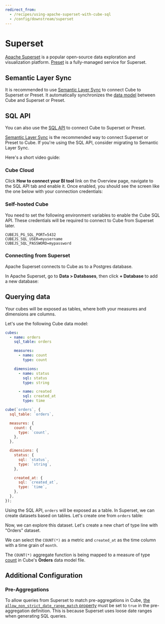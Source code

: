 ```yaml
---
redirect_from:
  - /recipes/using-apache-superset-with-cube-sql
  - /config/downstream/superset
---
```


# Superset

[Apache Superset][superset] is a popular open-source data exploration and
visualization platform. [Preset][preset] is a fully-managed service for
Superset.

## Semantic Layer Sync

It is recommended to use [Semantic Layer Sync][ref-sls] to connect Cube to
Superset or Preset. It automatically synchronizes the [data
model][ref-data-model] between Cube and Superset or Preset.

## SQL API

You can also use the [SQL API][ref-sql-api] to connect Cube to Superset or
Preset.

<WarningBox>

[Semantic Layer Sync][ref-sls] is the recommended way to connect Superset or
Preset to Cube. If you're using the SQL API, consider migrating to Semantic
Layer Sync.

</WarningBox>

Here's a short video guide:

<LoomVideo url="https://www.loom.com/embed/3e85b7fe3fef4c7bbb8b255ad3f2c675" />

### Cube Cloud

Click **How to connect your BI tool** link on the Overview page, navigate to the
SQL API tab and enable it. Once enabled, you should see the screen like the one
below with your connection credentials:

<Screenshot src="https://cubedev-blog-images.s3.us-east-2.amazonaws.com/bac4cfb4-d89c-46fa-a7d4-552c2ece4a18.GIF" />

### Self-hosted Cube

You need to set the following environment variables to enable the Cube SQL API.
These credentials will be required to connect to Cube from Superset later.

```dotenv
CUBEJS_PG_SQL_PORT=5432
CUBEJS_SQL_USER=myusername
CUBEJS_SQL_PASSWORD=mypassword
```

### Connecting from Superset

Apache Superset connects to Cube as to a Postgres database.

In Apache Superset, go to **Data > Databases**, then click **+ Database** to add
a new database:

<Screenshot
  alt="Apache Superset: databases page"
  src="https://ucarecdn.com/cb3fe91a-6ce2-4c0e-8997-fdb2d4507beb/"
/>

## Querying data

Your cubes will be exposed as tables, where both your measures and dimensions
are columns.

Let's use the following Cube data model:

<CodeTabs>

```yaml
cubes:
  - name: orders
    sql_table: orders

    measures:
      - name: count
        type: count

    dimensions:
      - name: status
        sql: status
        type: string

      - name: created
        sql: created_at
        type: time
```

```javascript
cube(`orders`, {
  sql_table: `orders`,

  measures: {
    count: {
      type: `count`,
    },
  },

  dimensions: {
    status: {
      sql: `status`,
      type: `string`,
    },

    created_at: {
      sql: `created_at`,
      type: `time`,
    },
  },
});
```

</CodeTabs>

Using the SQL API, `orders` will be exposed as a table. In Superset, we can
create datasets based on tables. Let's create one from `orders` table:

<Screenshot
  alt="Apache Superset: SQL Editor page with successful query"
  src="https://ucarecdn.com/eebd3839-03db-4492-a7e4-a7cc1d9ffc73/"
/>

Now, we can explore this dataset. Let's create a new chart of type line with
"Orders" dataset.

<Screenshot
  alt="Apache Superset: SQL Editor page with successful query"
  src="https://ucarecdn.com/c509c6fb-f633-4ded-ae94-d4768978c47a/"
/>

We can select the `COUNT(*)` as a metric and `created_at` as the time column
with a time grain of `month`.

The `COUNT(*)` aggregate function is being mapped to a measure of type
[count](/reference/data-model/types-and-formats#count) in Cube's
**Orders** data model file.

## Additional Configuration

### Pre-Aggregations

To allow queries from Superset to match pre-aggregations in Cube, [the
`allow_non_strict_date_range_match`
property][ref-schema-ref-preagg-allownonstrict] must be set to `true` in the
pre-aggregation definition. This is because Superset uses loose date ranges when
generating SQL queries.

[ref-getting-started]: /product/getting-started/cloud
[ref-schema-ref-preagg-allownonstrict]:
  /reference/data-model/pre-aggregations#allow_non_strict_date_range_match
[superset]: https://superset.apache.org/
[superset-docs-installation-docker]:
  https://superset.apache.org/docs/installation/installing-superset-using-docker-compose
[preset]: https://preset.io
[ref-sls]: /product/workspace/semantic-layer-sync
[ref-sql-api]: /product/apis-integrations/sql-api
[ref-data-model]: /product/data-modeling/overview
